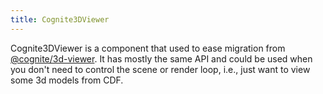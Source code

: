 ```yaml
---
title: Cognite3DViewer
---
```


Cognite3DViewer is a component that used to ease migration from [@cognite/3d-viewer](https://www.npmjs.com/package/@cognite/3d-viewer).
It has mostly the same API and could be used when you don't need to control the scene or render loop,
i.e., just want to view some 3d models from CDF.


<DemoWrapper name="Cognite3DViewerDemo" />
